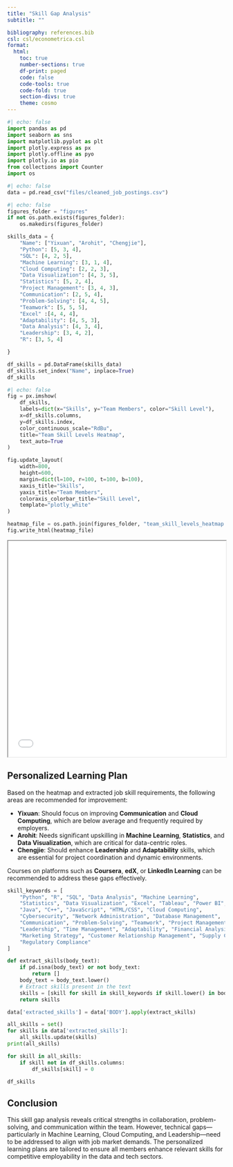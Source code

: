 ```yaml
---
title: "Skill Gap Analysis"
subtitle: ""

bibliography: references.bib
csl: csl/econometrica.csl
format:
  html:
    toc: true
    number-sections: true
    df-print: paged
    code: false
    code-tools: true
    code-fold: true
    section-divs: true
    theme: cosmo
---
```




```python
#| echo: false
import pandas as pd
import seaborn as sns
import matplotlib.pyplot as plt
import plotly.express as px
import plotly.offline as pyo
import plotly.io as pio
from collections import Counter
import os
```
```python
#| echo: false
data = pd.read_csv("files/cleaned_job_postings.csv")
```
```python
#| echo: false
figures_folder = "figures"
if not os.path.exists(figures_folder):
    os.makedirs(figures_folder)
```
```python
skills_data = {
    "Name": ["Yixuan", "Arohit", "Chengjie"],
    "Python": [5, 3, 4],
    "SQL": [4, 2, 5],
    "Machine Learning": [3, 1, 4],
    "Cloud Computing": [2, 2, 3],
    "Data Visualization": [4, 3, 5],
    "Statistics": [5, 2, 4],
    "Project Management": [3, 4, 3],
    "Communication": [2, 5, 4],
    "Problem-Solving": [4, 4, 5],
    "Teamwork": [5, 5, 5],
    "Excel" :[4, 4, 4],
    "Adaptability": [4, 5, 3],
    "Data Analysis": [4, 3, 4],
    "Leadership": [3, 4, 2],
    "R": [3, 5, 4]

}

df_skills = pd.DataFrame(skills_data)
df_skills.set_index("Name", inplace=True)
df_skills
```
```python
#| echo: false
fig = px.imshow(
    df_skills,
    labels=dict(x="Skills", y="Team Members", color="Skill Level"),
    x=df_skills.columns,
    y=df_skills.index,
    color_continuous_scale="RdBu",
    title="Team Skill Levels Heatmap",
    text_auto=True
)

fig.update_layout(
    width=800,
    height=600,
    margin=dict(l=100, r=100, t=100, b=100),
    xaxis_title="Skills",
    yaxis_title="Team Members",
    coloraxis_colorbar_title="Skill Level",
    template="plotly_white"
)

heatmap_file = os.path.join(figures_folder, "team_skill_levels_heatmap.html")
fig.write_html(heatmap_file)
```
<iframe src="figures/team_skill_levels_heatmap.html" width="100%" height="500"></iframe>

## Personalized Learning Plan

Based on the heatmap and extracted job skill requirements, the following areas are recommended for improvement:

- **Yixuan**: Should focus on improving **Communication** and **Cloud Computing**, which are below average and frequently required by employers.
- **Arohit**: Needs significant upskilling in **Machine Learning**, **Statistics**, and **Data Visualization**, which are critical for data-centric roles.
- **Chengjie**: Should enhance **Leadership** and **Adaptability** skills, which are essential for project coordination and dynamic environments.

Courses on platforms such as **Coursera**, **edX**, or **LinkedIn Learning** can be recommended to address these gaps effectively.


```python
skill_keywords = [
    "Python", "R", "SQL", "Data Analysis", "Machine Learning",
    "Statistics", "Data Visualization", "Excel", "Tableau", "Power BI",
    "Java", "C++", "JavaScript", "HTML/CSS", "Cloud Computing",
    "Cybersecurity", "Network Administration", "Database Management",
    "Communication", "Problem-Solving", "Teamwork", "Project Management",
    "Leadership", "Time Management", "Adaptability", "Financial Analysis",
    "Marketing Strategy", "Customer Relationship Management", "Supply Chain Management",
    "Regulatory Compliance"
]
```
```python
def extract_skills(body_text):
    if pd.isna(body_text) or not body_text:
        return []
    body_text = body_text.lower()
    # Extract skills present in the text
    skills = [skill for skill in skill_keywords if skill.lower() in body_text]
    return skills
```
```python
data['extracted_skills'] = data['BODY'].apply(extract_skills)
```
```python
all_skills = set()
for skills in data['extracted_skills']:
    all_skills.update(skills)
print(all_skills)
```
```python
for skill in all_skills:
    if skill not in df_skills.columns:
        df_skills[skill] = 0

df_skills
```
## Conclusion

This skill gap analysis reveals critical strengths in collaboration, problem-solving, and communication within the team. However, technical gaps—particularly in Machine Learning, Cloud Computing, and Leadership—need to be addressed to align with job market demands. The personalized learning plans are tailored to ensure all members enhance relevant skills for competitive employability in the data and tech sectors.
